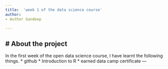 ```yaml
---
title:  'week 1 of the data science course'
author:
- Author Sandeep

---
```


# About the project
---
In the first week of the open data science course, I have learnt the following things.
*  github
*  Introduction to R
*  earned data camp certificate
---
